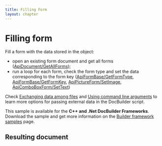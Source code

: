 ```yaml
---
title: Filling Form
layout: chapter
---
```

# [](/docbuilder/buildersamples/)Filling form

Fill a form with the data stored in the object:

* open an existing form document and get all forms ([ApiDocument/GetAllForms](/docbuilder/textdocumentapi/apidocument/getallforms));
* run a loop for each form, check the form type and set the data corresponding to the form key ([ApiFormBase/GetFormType](/docbuilder/textdocumentapi/apiformbase/getformtype), [ApiFormBase/GetFormKey](/docbuilder/textdocumentapi/apiformbase/getformkey), [ApiPictureForm/SetImage](/docbuilder/textdocumentapi/apipictureform/setimage), [ApiComboBoxForm/SetText](/docbuilder/textdocumentapi/apicomboboxform/settext))

Check [Exchanging data among files](/docbuilder/howitworks/globalvariable) and [Using command line arguments](/docbuilder/integrationapi/arguments) to learn more options for passing external data in the DocBuilder script.

This sample is available for the **C++ and .Net DocBuilder Frameworks**.\
Download the sample and get more information on the [Builder framework samples](/docbuilder/builderframeworksamples) page.

## Resulting document

